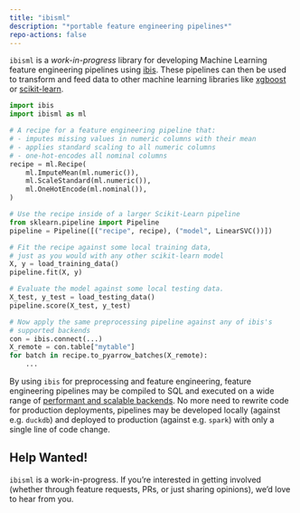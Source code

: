 ```yaml
---
title: "ibisml"
description: "*portable feature engineering pipelines*"
repo-actions: false
---
```


`ibisml` is a *work-in-progress* library for developing Machine Learning
feature engineering pipelines using [ibis](https://ibis-project.org/). These
pipelines can then be used to transform and feed data to other machine learning
libraries like [xgboost](https://xgboost.readthedocs.io) or
[scikit-learn](https://scikit-learn.org).

```python
import ibis
import ibisml as ml

# A recipe for a feature engineering pipeline that:
# - imputes missing values in numeric columns with their mean
# - applies standard scaling to all numeric columns
# - one-hot-encodes all nominal columns
recipe = ml.Recipe(
    ml.ImputeMean(ml.numeric()),
    ml.ScaleStandard(ml.numeric()),
    ml.OneHotEncode(ml.nominal()),
)

# Use the recipe inside of a larger Scikit-Learn pipeline
from sklearn.pipeline import Pipeline
pipeline = Pipeline([("recipe", recipe), ("model", LinearSVC())])

# Fit the recipe against some local training data,
# just as you would with any other scikit-learn model
X, y = load_training_data()
pipeline.fit(X, y)

# Evaluate the model against some local testing data.
X_test, y_test = load_testing_data()
pipeline.score(X_test, y_test)

# Now apply the same preprocessing pipeline against any of ibis's
# supported backends
con = ibis.connect(...)
X_remote = con.table["mytable"]
for batch in recipe.to_pyarrow_batches(X_remote):
    ...
```

By using `ibis` for preprocessing and feature engineering, feature engineering
pipelines may be compiled to SQL and executed on a wide range of [performant
and scalable backends](https://ibis-project.org/support_matrix). No more need
to rewrite code for production deployments, pipelines may be developed locally
(against e.g. `duckdb`) and deployed to production (against e.g. `spark`) with
only a single line of code change.

## Help Wanted!

`ibisml` is a work-in-progress. If you're interested in getting involved
(whether through feature requests, PRs, or just sharing opinions), we'd love to
hear from you.
